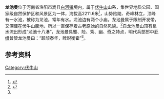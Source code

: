 {{expand|time=2014-06-23T15:04:23+00:00}}
'''龙池曼'''位于河南省洛阳市嵩县[[白河镇_(嵩县)|白河镇]]境内，属于[[伏牛山|伏牛山]]山系，集世界地质公园、国家级自然保护区和风景区为一体，海拔高2211.6米<ref name="lcmhb">{{cite web|url=http://news.163.com/13/1217/22/9GB2VQPN00014Q4P.html|title=龙池曼—— 最精美的中原“绿色心脏”(图)|publisher=东方今报|date=2013-12-17|access-date=2014-06-23|archive-date=2021-01-09|archive-url=https://web.archive.org/web/20210109171133/https://news.163.com/13/1217/22/9GB2VQPN00014Q4P.html|dead-url=no}}</ref>，山势险陡、奇峰林立，顶峰有一水池，被称为龙池，常年有水。龙池边有两个小庙。龙池曼属于限制开发带，又深藏在伏牛山腹地，所以一直保存着古老原始的自然风貌。<ref>{{cite web|url=http://www.huaxia.com/ytsc/jxzy/lyxl/2008/05/972556.html|title=龙池曼原始森林穿越线路|publisher=华夏经纬网|date=2008-05-28|accessdate=2014-06-23|archive-date=2015-03-30|archive-url=https://web.archive.org/web/20150330034719/http://www.huaxia.com/ytsc/jxzy/lyxl/2008/05/972556.html|dead-url=no}}</ref>自龙池曼山顶有泉水流出形成“龙池十八瀑”，龙池曼具雅、险、秀、幽、奇之特点，明代兵部郎中[[乔缙|乔缙]]曾赞龙池曼曰：“颉颃泰华，睥睨衡霍”<ref name="lcmhb"/>。

== 参考资料 ==
{{reflist}}
{{伏牛山}}
[[Category:伏牛山|Category:伏牛山]]